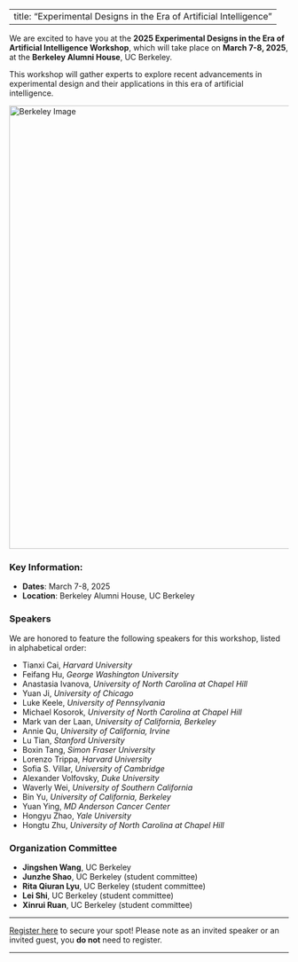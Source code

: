 
---
title: "Experimental Designs in the Era of Artificial Intelligence"
---


We are excited to have you at the **2025 Experimental Designs in the Era of Artificial Intelligence Workshop**, which will take place on **March 7-8, 2025**, at the **Berkeley Alumni House**, UC Berkeley.

This workshop will gather experts to explore recent advancements in experimental design and their applications in this era of artificial intelligence. 

<img src="berkeley_photo_1.png" alt="Berkeley Image" width="800px" />  <!-- Adjust the width as needed -->

### Key Information:
- **Dates**: March 7-8, 2025
- **Location**: Berkeley Alumni House, UC Berkeley

### Speakers
We are honored to feature the following speakers for this workshop, listed in alphabetical order:

- Tianxi Cai, *Harvard University*
- Feifang Hu, *George Washington University*
- Anastasia Ivanova, *University of North Carolina at Chapel Hill* 
- Yuan Ji, *University of Chicago*
- Luke Keele, *University of Pennsylvania*
- Michael Kosorok, *University of North Carolina at Chapel Hill*
- Mark van der Laan, *University of California, Berkeley*
- Annie Qu, *University of California, Irvine*
- Lu Tian, *Stanford University*
- Boxin Tang, *Simon Fraser University*
- Lorenzo Trippa, *Harvard University*
- Sofia S. Villar, *University of Cambridge*
- Alexander Volfovsky, *Duke University*
- Waverly Wei, *University of Southern California *
- Bin Yu, *University of California, Berkeley*
- Yuan Ying, *MD Anderson Cancer Center*
- Hongyu Zhao, *Yale University*
- Hongtu Zhu, *University of North Carolina at Chapel Hill*


### Organization Committee

- **Jingshen Wang**, UC Berkeley
- **Junzhe Shao**, UC Berkeley (student committee)
- **Rita Qiuran Lyu**, UC Berkeley (student committee)
- **Lei Shi**, UC Berkeley (student committee)
- **Xinrui Ruan**, UC Berkeley (student committee)



---

[Register here](registration.html) to secure your spot! Please note as an invited speaker or an invited guest, you **do not** need to register. 

---
